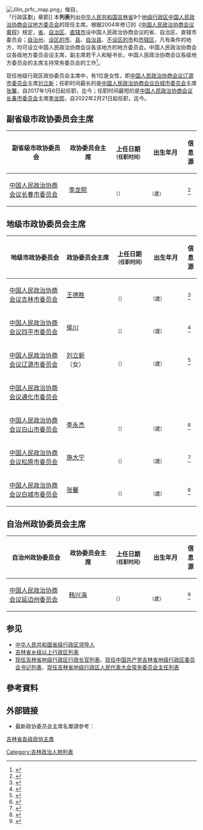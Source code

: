 {{动态列表}}
[[File:Jilin_prfc_map.png|thumb]]」條目，<br>「行政區劃」章節]]
本'''列表'''列出[[中华人民共和国|中华人民共和国]][[吉林省|吉林省]]9个[[地级行政区|地级行政区]][[中国人民政治协商会议地方委员会|中国人民政治协商会议地方委员会]]的现任主席。根据2004年修订的《[[s:中国人民政治协商会议章程|中国人民政治协商会议章程]]》规定，[[省_(中华人民共和国)|省]]、[[自治区_(中华人民共和国)|自治区]]、[[中华人民共和国直辖市|直辖市]]设中国人民政治协商会议的省、自治区、直辖市委员会；[[自治州|自治州]]、[[设区的市|设区的市]]、[[县#中华人民共和国|县]]、[[自治县|自治县]]、[[不设区的市|不设区的市]]和[[市辖区|市辖区]]，凡有条件的地方，均可设立中国人民政治协商会议各该地方的地方委员会。中国人民政治协商会议各级地方委员会设主席，副主席若干人和秘书长，中国人民政治协商会议各级地方委员会的主席主持常务委员会的工作<ref>{{Cite web|url =  http://www.cppcc.gov.cn/2011/09/14/ARTI1315980170869872.shtml|title =  中国人民政治协商会议章程（2004年）|author =  |date =  2011-09-14|publisher =  中国政协网|language =  |accessdate =  2020-10-03|quote =  |archive-date =  2020-11-01|archive-url =  https://web.archive.org/web/20201101084454/http://www.cppcc.gov.cn/2011/09/14/ARTI1315980170869872.shtml|dead-url =  no}}</ref>。

现任地级行政区政协委员会主席中，有1位是女性，即[[中国人民政治协商会议辽源市委员会|中国人民政治协商会议辽源市委员会]]主席[[刘立新|刘立新]]；任职时间最长的是[[中国人民政治协商会议白城市委员会|中国人民政治协商会议白城市委员会]]主席[[张馨|张馨]]，自2017年1月6日起任职，迄今{{age in years and months|age=no|2017|1|6}}；任职时间最短的是[[中国人民政治协商会议长春市委员会|中国人民政治协商会议长春市委员会]]主席[[李龙熙|李龙熙]]，自2022年2月21日起任职，迄今{{age in years and months|age=no|2022|2|21}}。

==副省级市政协委员会主席==
{| class="sortable wikitable" style="text-align: center;"
! scope="col" style="width: 250px;"| 副省级市政协委员会
! scope="col" style="width: 175px;"| 政协委员会主席
! scope="col" style="width: 125px;"| 上任日期<br /><small>（任职时间）
! scope="col" style="width: 125px;"| 出生年月<br /><small>
! scope="col" class="unsortable"| 信息源

|-
| [[中国人民政治协商会议长春市委员会|中国人民政治协商会议长春市委员会]]
| [[李龙熙|李龙熙]]
| {{Start date|2022|2|21}}<br /><small>（{{age in years and months|age=no|2022|2|21}}）</small>
| {{Start date|1963|6}}<br /><small>（{{age in years|1963|6|1}}歲）
| <ref>{{cite web |title=长春新一届政协主席、副主席、秘书长名单 李龙熙当选主席 |url=http://district.ce.cn/newarea/sddy/202202/22/t20220222_37347394.shtml |website=中国经济网 |accessdate=2022-02-22 |date=2022-02-22 }}</ref>

|}

==地级市政协委员会主席==
{| class="sortable wikitable" style="text-align: center;"
! scope="col" style="width: 250px;"| 地级市政协委员会
! scope="col" style="width: 175px;"| 政协委员会主席
! scope="col" style="width: 125px;"| 上任日期<br /><small>（任职时间）
! scope="col" style="width: 125px;"| 出生年月<br /><small>
! scope="col" class="unsortable"| 信息源

|-
| [[中国人民政治协商会议吉林市委员会|中国人民政治协商会议吉林市委员会]]
| [[王德胜|王德胜]]
| {{Start date|2019|1|15}}<br /><small>（{{age in years and months|age=no|2019|1|15}}）</small>
| {{Start date|1965|6}}<br /><small>（{{age in years|1965|6|1}}歲）
| <ref>{{cite web |title=王德胜当选吉林市政协主席 |url=http://district.ce.cn/newarea/sddy/201901/17/t20190117_31288525.shtml |website=中国经济网 |accessdate=2020-11-15 |date=2019-01-17 |archive-date=2021-04-22 |archive-url=https://web.archive.org/web/20210422091655/http://district.ce.cn/newarea/sddy/201901/17/t20190117_31288525.shtml |dead-url=no }}</ref>

|-
| [[中国人民政治协商会议四平市委员会|中国人民政治协商会议四平市委员会]]
| [[侯川|侯川]]
| {{Start date|2021|1|12}}<br /><small>（{{age in years and months|age=no|2021|1|12}}）</small>
| {{Start date|1967|4}}<br /><small>（{{age in years|1967|4|1}}歲）
| <ref>{{cite web |title=政协四平市第八届委员会第五次会议胜利闭幕 |url=https://jl.sina.cn/news/yaowen/2021-01-13/detail-ikftpnnx6438237.d.html |website=新浪网 |accessdate=2021-04-05 |date=2021-01-13 |archive-date=2021-04-21 |archive-url=https://web.archive.org/web/20210421062857/https://jl.sina.cn/news/yaowen/2021-01-13/detail-ikftpnnx6438237.d.html |dead-url=no }}</ref>

|-
| [[中国人民政治协商会议辽源市委员会|中国人民政治协商会议辽源市委员会]]
| [[刘立新|刘立新]]<br>（女）
| {{Start date|2018|5|17}}<br /><small>（{{age in years and months|age=no|2018|5|17}}）</small>
| {{Start date|1967|1}}<br /><small>（{{age in years|1967|1|1}}歲）
| <ref>{{cite web |title=刘立新补选为辽源市政协主席 |url=http://district.ce.cn/newarea/sddy/201805/18/t20180518_29177736.shtml |website=中国经济网 |accessdate=2020-11-15 |date=2018-05-18}}</ref>

|-
| [[中国人民政治协商会议通化市委员会|中国人民政治协商会议通化市委员会]]
| 
| 
| 
| 

|-
| [[中国人民政治协商会议白山市委员会|中国人民政治协商会议白山市委员会]]
| [[李永杰|李永杰]]
| {{Start date|2021|1|13}}<br /><small>（{{age in years and months|age=no|2021|1|13}}）</small>
| {{Start date|1962|3}}<br /><small>（{{age in years|1962|3|1}}歲）
| <ref>{{cite web |title=李永杰当选白山市政协主席 |url=http://district.ce.cn/newarea/sddy/202101/25/t20210125_36256633.shtml |website=中国经济网 |accessdate=2021-01-25 |date=2021-01-25 |archive-date=2021-01-30 |archive-url=https://web.archive.org/web/20210130065729/http://district.ce.cn/newarea/sddy/202101/25/t20210125_36256633.shtml |dead-url=no }}</ref>

|-
| [[中国人民政治协商会议松原市委员会|中国人民政治协商会议松原市委员会]]
| [[施大宁|施大宁]]
| {{Start date|2020|1|8}}<br /><small>（{{age in years and months|age=no|2020|1|8}}）</small>
| {{Start date|1962|4}}<br /><small>（{{age in years|1962|4|1}}歲）
| <ref>{{cite web |title=施大宁当选松原市政协主席 王远夫当选副主席(简历) |url=http://district.ce.cn/newarea/sddy/202001/09/t20200109_34083981.shtml |website=中国经济网 |accessdate=2020-11-15 |date=2020-01-09 |archive-date=2020-11-16 |archive-url=https://web.archive.org/web/20201116090110/http://district.ce.cn/newarea/sddy/202001/09/t20200109_34083981.shtml |dead-url=no }}</ref>

|-
| [[中国人民政治协商会议白城市委员会|中国人民政治协商会议白城市委员会]]
| [[张馨|张馨]]
| {{Start date|2017|1|6}}<br /><small>（{{age in years and months|age=no|2017|1|6}}）</small>
| {{Start date|1963|3}}<br /><small>（{{age in years|1963|3|1}}歲）
| <ref>{{cite web |title=白城市六届政协主席、副主席、秘书长名单(主席张馨) |url=http://district.ce.cn/newarea/sddy/201701/09/t20170109_19474536.shtml |website=中国经济网 |accessdate=2020-11-15 |date=2017-01-09 |archive-date=2021-04-21 |archive-url=https://web.archive.org/web/20210421064149/http://district.ce.cn/newarea/sddy/201701/09/t20170109_19474536.shtml |dead-url=no }}</ref>

|}

==自治州政协委员会主席==
{| class="sortable wikitable" style="text-align: center;"
! scope="col" style="width: 250px;"| 自治州政协委员会
! scope="col" style="width: 175px;"| 政协委员会主席
! scope="col" style="width: 125px;"| 上任日期<br /><small>（任职时间）
! scope="col" style="width: 125px;"| 出生年月<br /><small>
! scope="col" class="unsortable"| 信息源

|-
| [[中国人民政治协商会议延边朝鲜族自治州委员会|中国人民政治协商会议延边州委员会]]
| [[韩兴海|韩兴海]]
| {{Start date|2017|1|10}}<br /><small>（{{age in years and months|age=no|2017|1|10}}）</small>
| {{Start date|1963|9}}<br /><small>（{{age in years|1963|9|1}}歲）
| <ref>{{cite news |title=政协延边朝鲜族自治州第十三届委员会主席、副主席简历 |url=http://ipaper.hybrb.com/show/a/?idx=803&tid=5314&t=2017-01-11&q=17674 |accessdate=2020-11-15 |work=延边日报 |date=2017-01-11 |page=2 |archive-date=2020-11-16 |archive-url=https://web.archive.org/web/20201116090112/http://ipaper.hybrb.com/show/a/?idx=803&tid=5314&t=2017-01-11&q=17674 |dead-url=no }}</ref>

|}

==参见==
*[[中华人民共和国省级行政区领导人|中华人民共和国省级行政区领导人]]
*[[吉林省乡级以上行政区列表|吉林省乡级以上行政区列表]]
*[[现任吉林省地级行政区行政长官列表|现任吉林省地级行政区行政长官列表]]、[[现任中国共产党吉林省地级行政区委员会书记列表|现任中国共产党吉林省地级行政区委员会书记列表]]、[[现任吉林省地级行政区人民代表大会常务委员会主任列表|现任吉林省地级行政区人民代表大会常务委员会主任列表]]
{{portal bar|中國|中華人民共和國|东北|政治|人物|中國共產黨}}

==參考資料==
{{reflist|2}}

==外部链接==
*最新政协委员会主席名單請參考：{{cite web|url=http://district.ce.cn/newarea/sddy/201212/27/t20121227_1464978.shtml|title=吉林省9地市党委、人大、政府、政协领导班子名单（简历）|accessdate=2020-11-15|publisher=中国经济网|archive-date=2021-04-22|archive-url=https://web.archive.org/web/20210422082419/http://district.ce.cn/newarea/sddy/201212/27/t20121227_1464978.shtml|dead-url=no}}
{{现任中华人民共和国地级行政区领导人}}

[[category:吉林省各级政协主席|]]
[[Category:吉林政治人物列表|Category:吉林政治人物列表]]